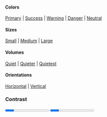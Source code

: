 
<PageTitle src="components/Progress" title="Progress" />
<Subtitle />
<Description />

#### Colors

[Primary](#color--primary) | [Success](#color--success) | [Warning](#color--warning) | [Danger](#color--danger) | [Neutral](#color--neutral)

#### Sizes

[Small](#size--small) | [Medium](#size--medium) | [Large](#size--large)

#### Volumes

[Quiet](#volume--quiet) | [Quieter](#volume--quieter) | [Quietest](#volume--quietest)

#### Orientations

[Horizontal](#orientation--horizontal) | [Vertical](#orientation--vertical)

<Primary />
<ArgsTable story={PRIMARY_STORY} />
<Stories />

### Contrast

<Canvas contrast>
  <Progress contrast percent={60} style={{ width: 300 }} />
</Canvas>

<Canvas contrast>
  <Progress animated contrast rounded percent={60} size="large" style={{ width: 300 }} />
</Canvas>
